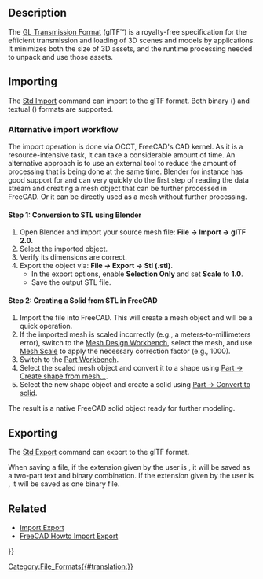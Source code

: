 <languages/>
<translate>

</translate>
{{TOCright}}
<translate>

==Description== <!--T:1-->

<!--T:2-->
The [https://en.wikipedia.org/wiki/GlTF GL Transmission Format] (glTF™) is a royalty-free specification for the efficient transmission and loading of 3D scenes and models by applications. It minimizes both the size of 3D assets, and the runtime processing needed to unpack and use those assets.

==Importing== <!--T:3-->

<!--T:4-->
The [[Std_Import|Std Import]] command can import to the glTF format. Both binary ({{FileName|.glb}}) and textual ({{FileName|.gltf}}) formats are supported. {{Version|1.0}}

===Alternative import workflow=== <!--T:17-->

<!--T:18-->
The import operation is done via OCCT, FreeCAD's CAD kernel. As it is a resource-intensive task, it can take a considerable amount of time. An alternative approach is to use an external tool to reduce the amount of processing that is being done at the same time. Blender for instance has good support for {{FileName|.glTF}} and can very quickly do the first step of reading the data stream and creating a mesh object that can be further processed in FreeCAD. Or it can be directly used as a mesh without further processing.

==== Step 1: Conversion to STL using Blender ==== <!--T:19-->

<!--T:20-->
# Open Blender and import your source mesh file: '''File → Import → glTF 2.0'''.
# Select the imported object.
# Verify its dimensions are correct.
# Export the object via: '''File → Export → Stl (.stl)'''.
#* In the export options, enable '''Selection Only''' and set '''Scale''' to '''1.0'''.
#* Save the output STL file.

==== Step 2: Creating a Solid from STL in FreeCAD ==== <!--T:21-->

<!--T:22-->
# Import the {{FileName|.stl}} file into FreeCAD. This will create a mesh object and will be a quick operation.
# If the imported mesh is scaled incorrectly (e.g., a meters-to-millimeters error), switch to the [[Mesh_Workbench|Mesh Design Workbench]], select the mesh, and use [[Mesh_Scale|Mesh Scale]] to apply the necessary correction factor (e.g., 1000).
# Switch to the [[Part_Workbench|Part Workbench]].
# Select the scaled mesh object and convert it to a shape using [[Part_ShapeFromMesh|Part → Create shape from mesh...]].
# Select the new shape object and create a solid using [[Part_MakeSolid|Part → Convert to solid]].

<!--T:23-->
The result is a native FreeCAD solid object ready for further modeling.

==Exporting== <!--T:5-->

<!--T:6-->
The [[Std_Export|Std Export]] command can export to the glTF format.

<!--T:24-->
When saving a file, if the extension given by the user is {{FileName|.gltf}}, it will be saved as a two-part text {{FileName|filename.gltf}} and binary {{FileName|filename.bin}} combination. If the extension given by the user is {{FileName|.glb}}, it will be saved as one binary {{FileName|.glb}} file.

==Related== <!--T:13-->

<!--T:14-->
* [[Import_Export|Import Export]]
* [[FreeCAD_Howto_Import_Export|FreeCAD Howto Import Export]]


</translate>
{{Userdocnavi{{#translation:}}}}
[[Category:File_Formats{{#translation:}}]]